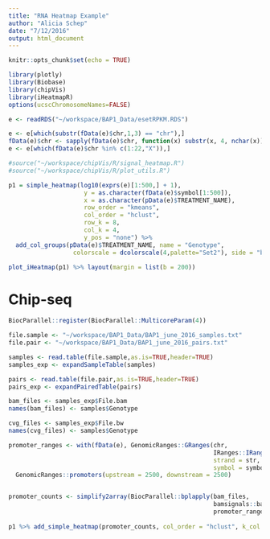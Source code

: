 ```yaml
---
title: "RNA Heatmap Example"
author: "Alicia Schep"
date: "7/12/2016"
output: html_document
---
```


```r
knitr::opts_chunk$set(echo = TRUE)
```

```r
library(plotly)
library(Biobase)
library(chipVis)
library(iHeatmapR)
options(ucscChromosomeNames=FALSE)

e <- readRDS("~/workspace/BAP1_Data/esetRPKM.RDS")

e <- e[which(substr(fData(e)$chr,1,3) == "chr"),]
fData(e)$chr <- sapply(fData(e)$chr, function(x) substr(x, 4, nchar(x)))
e <- e[which(fData(e)$chr %in% c(1:22,"X")),]

#source("~/workspace/chipVis/R/signal_heatmap.R")
#source("~/workspace/chipVis/R/plot_utils.R")

p1 = simple_heatmap(log10(exprs(e)[1:500,] + 1), 
                     y = as.character(fData(e)$symbol[1:500]), 
                     x = as.character(pData(e)$TREATMENT_NAME), 
                     row_order = "kmeans", 
                     col_order = "hclust", 
                     row_k = 8, 
                     col_k = 4,
                     y_pos = "none") %>%
  add_col_groups(pData(e)$TREATMENT_NAME, name = "Genotype", 
                  colorscale = dcolorscale(4,palette="Set2"), side = "bottom")

plot_iHeatmap(p1) %>% layout(margin = list(b = 200))
```


# Chip-seq

```r
BiocParallel::register(BiocParallel::MulticoreParam(4))

file.sample <- "~/workspace/BAP1_Data/BAP1_june_2016_samples.txt"
file.pair <- "~/workspace/BAP1_Data/BAP1_june_2016_pairs.txt"

samples <- read.table(file.sample,as.is=TRUE,header=TRUE)
samples_exp <- expandSampleTable(samples)

pairs <- read.table(file.pair,as.is=TRUE,header=TRUE)
pairs_exp <- expandPairedTable(pairs)

bam_files <- samples_exp$File.bam
names(bam_files) <- samples$Genotype

cvg_files <- samples_exp$File.bw
names(cvg_files) <- samples$Genotype

promoter_ranges <- with(fData(e), GenomicRanges::GRanges(chr,
                                                         IRanges::IRanges(start,start),
                                                         strand = str,
                                                         symbol = symbol)) %>%
  GenomicRanges::promoters(upstream = 2500, downstream = 2500)


promoter_counts <- simplify2array(BiocParallel::bplapply(bam_files,
                                                         bamsignals::bamCount,
                                                         promoter_ranges[1:500]))
 
p1 %>% add_simple_heatmap(promoter_counts, col_order = "hclust", k_col = 4, scale_method = "normalize") %>% plot_iHeatmap()  %>% layout(margin = list(b = 200))

```

